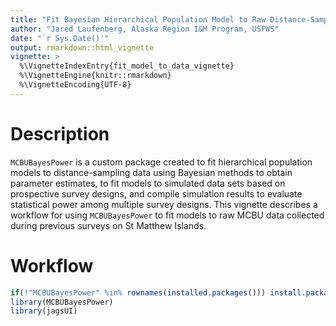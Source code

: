 ```yaml
---
title: "Fit Bayesian Hierarchical Population Model to Raw Distance-Sampling Data"
author: "Jared Laufenberg, Alaska Region I&M Program, USFWS"
date: "`r Sys.Date()'"
output: rmarkdown::html_vignette
vignette: >
  %\VignetteIndexEntry{fit_model_to_data_vignette}
  %\VignetteEngine{knitr::rmarkdown}
  %\VignetteEncoding{UTF-8}
---
```



# Description

`MCBUBayesPower` is a custom package created to fit hierarchical population models to distance-sampling data using Bayesian methods to obtain parameter estimates, to fit models to simulated data sets based on prospective survey designs, and compile simulation results to evaluate statistical power among multiple survey designs.  This vignette describes a workflow for using `MCBUBayesPower` to fit models to raw MCBU data collected during previous surveys on St Matthew Islands.


# Workflow





```r
if(!"MCBUBayesPower" %in% rownames(installed.packages())) install.packages("./resources/software/MCBUBayesPower_0.0.0.9000.tar.gz", repos = NULL)
library(MCBUBayesPower)
library(jagsUI)
```
